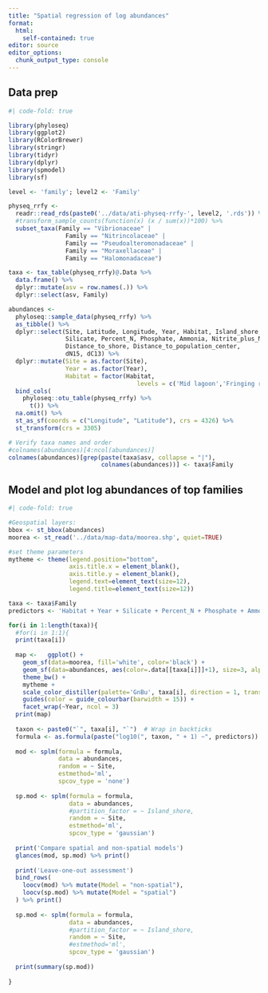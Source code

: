 ```yaml
---
title: "Spatial regression of log abundances"
format: 
  html:
    self-contained: true
editor: source
editor_options: 
  chunk_output_type: console
---
```


## Data prep

```r
#| code-fold: true

library(phyloseq)
library(ggplot2)
library(RColorBrewer)
library(stringr)
library(tidyr)
library(dplyr)
library(spmodel)
library(sf)

level <- 'family'; level2 <- 'Family'

physeq_rrfy <- 
  readr::read_rds(paste0('../data/ati-physeq-rrfy-', level2, '.rds')) %>% 
  #transform_sample_counts(function(x) (x / sum(x))*100) %>% 
  subset_taxa(Family == "Vibrionaceae" | 
                Family == "Nitrincolaceae" | 
                Family == "Pseudoalteromonadaceae" | 
                Family == "Moraxellaceae" |
                Family == "Halomonadaceae")

taxa <- tax_table(physeq_rrfy)@.Data %>% 
  data.frame() %>% 
  dplyr::mutate(asv = row.names(.)) %>% 
  dplyr::select(asv, Family)

abundances <- 
  phyloseq::sample_data(physeq_rrfy) %>% 
  as_tibble() %>% 
  dplyr::select(Site, Latitude, Longitude, Year, Habitat, Island_shore,
                Silicate, Percent_N, Phosphate, Ammonia, Nitrite_plus_Nitrate,
                Distance_to_shore, Distance_to_population_center,
                dN15, dC13) %>%
  dplyr::mutate(Site = as.factor(Site),
                Year = as.factor(Year),
                Habitat = factor(Habitat,
                                    levels = c('Mid lagoon','Fringing reef','Bay','Reef crest','Reef pass'))) %>% 
  bind_cols(
    phyloseq::otu_table(physeq_rrfy) %>% 
      t()) %>% 
  na.omit() %>% 
  st_as_sf(coords = c("Longitude", "Latitude"), crs = 4326) %>% 
  st_transform(crs = 3305)

# Verify taxa names and order
#colnames(abundances)[4:ncol(abundances)] 
colnames(abundances)[grep(paste(taxa$asv, collapse = "|"),
                          colnames(abundances))] <- taxa$Family
```

## Model and plot log abundances of top families

```r
#| code-fold: true

#Geospatial layers:
bbox <- st_bbox(abundances)
moorea <- st_read('../data/map-data/moorea.shp', quiet=TRUE)

#set theme parameters
mytheme <- theme(legend.position="bottom",
                 axis.title.x = element_blank(),
                 axis.title.y = element_blank(),
                 legend.text=element_text(size=12),
                 legend.title=element_text(size=12)) 

taxa <- taxa$Family
predictors <- 'Habitat + Year + Silicate + Percent_N + Phosphate + Ammonia + Nitrite_plus_Nitrate + Distance_to_shore + Distance_to_population_center + dN15 + dC13' 

for(i in 1:length(taxa)){
  #for(i in 1:1){
  print(taxa[i])
  
  map <-   ggplot() +
    geom_sf(data=moorea, fill='white', color='black') +
    geom_sf(data=abundances, aes(color=.data[[taxa[i]]]+1), size=3, alpha=1) +
    theme_bw() +
    mytheme + 
    scale_color_distiller(palette='GnBu', taxa[i], direction = 1, trans = "log10") +
    guides(color = guide_colourbar(barwidth = 15)) +
    facet_wrap(~Year, ncol = 3)
  print(map)
  
  taxon <- paste0("`", taxa[i], "`")  # Wrap in backticks
  formula <- as.formula(paste("log10(", taxon, " + 1) ~", predictors))
  
  mod <- splm(formula = formula,
              data = abundances,
              random = ~ Site,
              estmethod='ml',
              spcov_type = 'none')
  
  sp.mod <- splm(formula = formula, 
                 data = abundances,
                 #partition_factor = ~ Island_shore,
                 random = ~ Site,
                 estmethod='ml',
                 spcov_type = 'gaussian') 
  
  print('Compare spatial and non-spatial models')
  glances(mod, sp.mod) %>% print()
  
  print('Leave-one-out assessment')
  bind_rows(
    loocv(mod) %>% mutate(Model = "non-spatial"),
    loocv(sp.mod) %>% mutate(Model = "spatial")
  ) %>% print()
  
  sp.mod <- splm(formula = formula, 
                 data = abundances,
                 #partition_factor = ~ Island_shore,
                 random = ~ Site,
                 #estmethod='ml',
                 spcov_type = 'gaussian') 
  
  print(summary(sp.mod))
  
}

```
